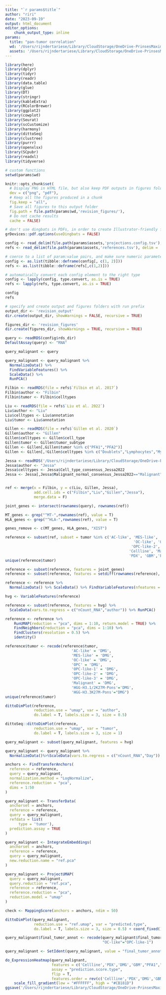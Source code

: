 ```yaml
---
title: "`r params$title`"
author: "riri"
date: "2023-09-19"
output: html_document
editor_options:
    chunk_output_type: inline
params:
  title: "pan-tumor correlation"
  wd: '/Users/rijndertariese/Library/CloudStorage/OneDrive-PrinsesMaximaCentrum/01. Research/13. Sequencing/Single cell/BRO_t1/projections/Pan_tumor'
  assets: '/Users/rijndertariese/Library/CloudStorage/OneDrive-PrinsesMaximaCentrum/01. Research/13. Sequencing/Single cell/BRO_t1/projections/Pan_tumor/assets'
---
```


```r
library(here)
library(dplyr)
library(tidyr)
library(readr)
library(data.table)
library(glue)
library(DT)
library(stringr)
library(kableExtra)
library(RColorBrewer)
library(ggplot2)
library(cowplot)
library(Seurat)
library(scCustomize)
library(harmony)
library(dittoSeq)
library(clustree)
library(purrr)
library(openxlsx)
library(SCpubr)
library(readxl)
library(tidyverse)

# custom functions
setwd(params$wd)
```

```r

knitr::opts_chunk$set(
  # Display PNG in HTML file, but also keep PDF outputs in figures folder
  dev = c("png", "pdf"), 
  # Keep all the figures produced in a chunk
  fig.keep = "all",      
  # Save all figures to this output folder
  fig.path = file.path(params$wd,'revision_figures/'),
  # Do not cache results
  cache = FALSE)

# don't use dingbats in PDFs, in order to create Illustrator-friendly figures
grDevices::pdf.options(useDingbats = FALSE)

```

```r
config <- read_delim(file.path(params$assets,'projections.config.tsv'), delim = '\t', escape_double = FALSE, trim_ws = TRUE)
refs <- read_delim(file.path(params$assets,'references.tsv'), delim = '\t', escape_double = FALSE, trim_ws = TRUE)

# coerce to a list of param:value pairs, and make sure numeric parameters are numeric type
config <- as.list(tibble::deframe(config[, c(1, 2)]))
refs <- as.list(tibble::deframe(refs[,c(1,2)]))

# automatically convert each config element to the right type
config <- lapply(config, type.convert, as.is = TRUE)
refs <- lapply(refs, type.convert, as.is = TRUE)

config
refs
```

```r
# specify and create output and figures folders with run prefix
output_dir <- 'revision_output'
dir.create(output_dir, showWarnings = FALSE, recursive = TRUE)

figures_dir <- 'revision_figures'
dir.create(figures_dir, showWarnings = TRUE, recursive = TRUE)

```

```r
query <- readRDS(config$rds_dir)
DefaultAssay(query) <- "RNA"

query_malignant <- query

query_malignant <- query_malignant %>%
  NormalizeData() %>% 
  FindVariableFeatures() %>% 
  ScaleData() %>%
  RunPCA()

Filbin <- readRDS(file = refs$`Filbin et al. 2017`)
Filbin$author <- "Filbin"
Filbin$tumor <- Filbin$celltypes

Liu <- readRDS(file = refs$`Liu et al. 2022`)
Liu$author <- "Liu"
Liu$celltypes <- Liu$annotation
Liu$tumor <- Liu$annotation

Gillen <- readRDS(file = refs$`Gillen et al. 2020`)
Gillen$author <- "Gillen"
Gillen$celltypes <- Gillen$cell_type
Gillen$tumor <- Gillen$tumor_subtype
Gillen <- Gillen[,Gillen$tumor %in% c("PFA1","PFA2")]
Gillen <- Gillen[,!Gillen$celltypes %in% c("Doublets","Lymphocytes","Myeloid","Oligodendrocytes","RELA-sc1","RELA-sc2","RELA-sc4","YAP","mitotic","PFB","PFA-sc6","PFA-sc7")]

Jessa <- readRDS('/Users/rijndertariese/Library/CloudStorage/OneDrive-PrinsesMaximaCentrum/01. Research/13. Sequencing/Single cell/DMG_Jessa2022NatGen/Jessa2022_pons.rds')
Jessa$author <- "Jessa"
Jessa$celltypes <- Jessa$Cell_type_consensus_Jessa2022
Jessa <- Jessa[,Jessa$Malignant_normal_consensus_Jessa2022=="Malignant"]


ref <- merge(x = Filbin, y = c(Liu, Gillen, Jessa),
             add.cell.ids = c("Filbin","Liu","Gillen","Jessa"), 
             merge.data = F)

joint_genes <- intersect(rownames(query), rownames(ref))

MT_genes <- grep("^MT-",rownames(ref), value = T)
HLA_genes <- grep("^HLA-",rownames(ref), value = T)

genes_remove <- c(MT_genes, HLA_genes, "XIST")
```


```r
reference <- subset(ref, subset = tumor %in% c('AC-like', 'MES-like', 
                                                          'OC-like', 'OPC', 'OPC-like-1', 
                                                         'OPC-like-2', 'OPC-like-3',
                                                        'Cellline', 'Malignant',
                                                        'PDX', 'GBM','PFA1','PFA2','HGG-H3.1/2K27M-Pons','HGG-H3.3K27M-Pons'))
unique(reference$tumor)
```


```r
reference <- subset(reference, features = joint_genes)
reference <- subset(reference, features = setdiff(rownames(reference), genes_remove))

reference <- reference %>% 
  NormalizeData() %>% ScaleData() %>% FindVariableFeatures(nfeatures = 3000)
```


```r
hvg <- VariableFeatures(reference)

reference <- subset(reference, features = hvg) %>%
  ScaleData(vars.to.regress = c("nCount_RNA","author")) %>% RunPCA()
```

```r
reference <- reference %>% 
    RunUMAP(reduction = "pca", dims = 1:10, return.model = TRUE) %>% 
    FindNeighbors(reduction = "pca", dims = 1:10) %>% 
    FindClusters(resolution = 0.5) %>% 
    identity()
```

```r
reference$tumor <- recode(reference$tumor,
                              'AC-like' = 'DMG',
                              'MES-like' = 'DMG',
                              'OC-like' = 'DMG',
                              'OPC' = 'DMG',
                              'OPC-like-1' = 'DMG',
                              'OPC-like-2' = 'DMG',
                              'OPC-like-3' = 'DMG',
                              'Malignant' = 'DMG',
                              'HGG-H3.1/2K27M-Pons'='DMG',
                              'HGG-H3.3K27M-Pons'="DMG")
unique(reference$tumor)
```

```r
dittoDimPlot(reference, 
             reduction.use = "umap", var = "author", 
             do.label = T, labels.size = 3, size = 0.5)

dittoSeq::dittoDimPlot(reference, 
             reduction.use = "umap", var = "tumor", 
             do.label = T, labels.size = 3, size = 1)
```


```r
query_malignant <- subset(query_malignant, features = hvg)

query_malignant <- query_malignant %>%
  NormalizeData()%>%ScaleData(vars.to.regress = c("nCount_RNA","Day")) %>% RunPCA()
```


```r
anchors <- FindTransferAnchors(
  reference = reference,
  query = query_malignant,
  normalization.method = "LogNormalize",
  reference.reduction = "pca",
  dims = 1:50
)

query_malignant <- TransferData(
  anchorset = anchors, 
  reference = reference,
  query = query_malignant,
  refdata = list(
      type = 'tumor'),
  prediction.assay = TRUE
)

query_malignant <- IntegrateEmbeddings(
  anchorset = anchors,
  reference = reference,
  query = query_malignant, 
  new.reduction.name = "ref.pca"
)

query_malignant <- ProjectUMAP(
  query = query_malignant, 
  query.reduction = "ref.pca", 
  reference = reference, 
  reference.reduction = "pca", 
  reduction.model = "umap"
)

check <- MappingScore(anchors = anchors, ndim = 50)
```

```r
dittoDimPlot(query_malignant, 
             reduction.use = "ref.umap", var = "predicted.type", 
             do.label = T, labels.size = 3, size = 0.5) + coord_fixed()
```


```r
query_malignant$final_tumor_annot <- recode(query_malignant$final_tumor_annot,
                                            "OC-like"="OPC-like-1")

query_malignant <- SetIdent(query_malignant, value = "final_tumor_annot")

do_ExpressionHeatmap(query_malignant, 
                     features = c('Cellline','PDX','DMG','GBM',"PFA1","PFA2"),
                     assay = "prediction.score.type",
                     flip = T,
                     features.order = rev(c('Cellline','PDX','DMG','GBM',"PFA1","PFA2"))) +
    scale_fill_gradient(low = "#FFFFFF", high = "#CB181D")
ggsave('/Users/rijndertariese/Library/CloudStorage/OneDrive-PrinsesMaximaCentrum/01. Research/13. Sequencing/Single cell/BRO/Tumor/figures/pan_tumor_reference/heatmap_pan_tumor.pdf', dpi = 300)

```




